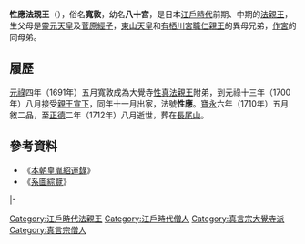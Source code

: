 {{東亞男性歷史人物
|名稱 =性應法親王
|身份 =日本[[法親王|法親王]]
|國家 =[[日本|大和王朝]]
|時代 =[[江戶時代|江戶時代]]前期、中期
|姓 =（無）
|名 =寬敦
|別名 =八十宮
|法號 =性應
|院號 =後佛母心院
|封爵 =[[法親王|法親王]]
|出生日期 =[[元祿|元祿]]三年十一月初八（{{Birth date|1690|12|8}}）
|逝世日期 =[[正德_(日本)|正德]]二年八月十五（{{Death date and age|1712|9|15|1690|12|8}}）
|父親 = [[靈元天皇|靈元天皇]]
|母親 = [[菅原經子|菅原經子]]
|同胞兄弟 =[[作宮|作宮]]
|同胞姊妹 =[[文喜女王|文喜女王]]<br>[[元秀女王|元秀女王]]
|異母兄弟 =[[濟深法親王|濟深法親王]]<br>[[東山天皇|東山天皇]]<br>[[京極宮文仁親王|京極宮文仁親王]]<br>[[寬隆法親王|寬隆法親王]]<br>[[清宮_(靈元天皇子)|清宮]]<br>[[德宮|德宮]]<br>[[力宮|力宮]]<br><br>[[尊胤法親王|尊胤法親王]]<br>[[嘉智宮|嘉智宮]]<br>[[峯宮|峯宮]]<br>[[三宮_(靈元天皇子)|三宮]]<br>[[堯延法親王|堯延法親王]]<br>[[台嶺院宮|台嶺院宮]]<br>[[有栖川宮職仁親王|有栖川宮職仁親王]]<br>[[堯恭法親王|堯恭法親王]]<br>[[尊賞法親王|尊賞法親王]]
|異母姊妹 =[[榮子內親王|榮子內親王]]<br>[[憲子內親王|憲子內親王]]<br>[[福子內親王|福子內親王]]<br>[[永秀女王|永秀女王]]<br>[[梅宮|梅宮]]<br>[[勝子內親王|勝子內親王]]<br>[[綱宮|綱宮]]<br>[[知光院宮|知光院宮]]<br>[[留宮|留宮]]<br>[[八重宮|八重宮]]<br>[[吉子內親王|吉子內親王]]<br>[[文應女王|文應女王]]
}}
{{Japanese|japanese=性応法親王|kana=しょうおうほうしんのう|romaji=Shō ō Hō shin nō}}
'''性應法親王'''（{{bd|1690年|12月8日|1712年|9月15日}}），俗名'''寬敦'''，幼名'''八十宮'''，是日本[[江戶時代|江戶時代]]前期、中期的[[法親王|法親王]]，生父母是[[靈元天皇|靈元天皇]]及[[菅原經子|菅原經子]]，[[東山天皇|東山天皇]]和[[有栖川宮職仁親王|有栖川宮職仁親王]]的異母兄弟，[[作宮|作宮]]的同母弟。

== 履歷 ==
[[元祿|元祿]]四年（1691年）五月寬敦成為大覺寺[[性真法親王|性真法親王]]附弟，到元祿十三年（1700年）八月接受[[親王宣下|親王宣下]]，同年十一月出家，法號'''性應'''。[[寶永|寶永]]六年（1710年）五月敘二品，至[[正德_(日本)|正德]]二年（1712年）八月逝世，葬在[[長尾山|長尾山]]。

==參考資料==
*《[[本朝皇胤紹運錄|本朝皇胤紹運錄]]》
*《[[系圖綜覽|系圖綜覽]]》

{{start box|width=auto}}
{{s-rel}}
|-
{{s-before|[[尊性法親王|尊性法親王]]}}
{{s-title|[[大覺寺|大覺寺]]門跡|第39世}}
{{s-after|[[寬守|寬守]]}}
{{end box}}


[[Category:江戶時代法親王|Category:江戶時代法親王]]

[[Category:江戶時代僧人|Category:江戶時代僧人]]
[[Category:真言宗大覺寺派|Category:真言宗大覺寺派]]
[[Category:真言宗僧人|Category:真言宗僧人]]